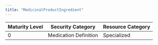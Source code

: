 ```yaml
---
title: "MedicinalProductIngredient"
---
```


| Maturity Level | Security Category | Resource Category |
|----------------|------------------|-------------------|
| 0 | Medication Definition | <div className="flex items-center gap-2"><Microscope className="h-5 w-5 text-purple-500" /> Specialized </div> | 